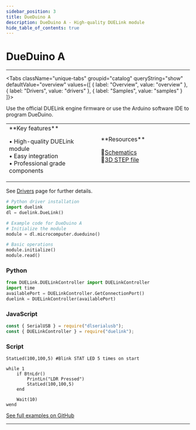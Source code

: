 ```yaml
---
sidebar_position: 3
title: DueDuino A
description: DueDuino A - High-quality DUELink module
hide_table_of_contents: true
---
```



# DueDuino A

<ImageSection 
  product="mcdueduino-a"
  tagline="Arduino form factor inspired DUELink mainboard"
/>

---

<Tabs className="unique-tabs" groupid="catalog" queryString="show" defaultValue="overview"
  values={[
    {
        label: "Overview",
        value: "overview"
    },
    {
        label: "Drivers",
        value: "drivers"
    },
    {
        label: "Samples",
        value: "samples"
    }
]}>

<TabItem value="overview">

Use the official DUELink engine firmware or use the Arduino software IDE to program DueDuino.

<table><td width='50%'>
**Key features**

• High-quality DUELink module<br/>
• Easy integration<br/>
• Professional grade components<br/>

</td><td width='50%'>
**Resources**
 
📄[Schematics](/sch/gdl-mcdueduino-a.pdf)<br/>
🔩[3D STEP file](/3d/gdl-mcdueduino-a.step)<br/>
</td></table>

</TabItem>

<TabItem value="drivers">

See [Drivers](/docs/engine/drivers) page for further details.

```python
# Python driver installation
import duelink
dl = duelink.DueLink()

# Example code for DueDuino A
# Initialize the module
module = dl.microcomputer.dueduino()

# Basic operations
module.initialize()
module.read()
```

</TabItem>

<TabItem value="samples">

### Python

```python
from DUELink.DUELinkController import DUELinkController
import time
availablePort = DUELinkController.GetConnectionPort()
duelink = DUELinkController(availablePort)
```

### JavaScript

```javascript
const { SerialUSB } = require("dlserialusb");
const { DUELinkController } = require("duelink");
```

### Script

```basic
StatLed(100,100,5) #Blink STAT LED 5 times on start

while 1 
    if BtnLdr()
        PrintLn("LDR Pressed")
        StatLed(100,100,5)
    end 

    Wait(10) 
wend 
```

[See full examples on GitHub](https://github.com/ghi-electronics/duelink-website/tree/main/static/code/samples)

</TabItem>

</Tabs>

---

<OrderSection
    product="DUELink DueDuino A"
    partnumber="GDL-MCDUEDUINO-A"
    price="$19.99"
/>
